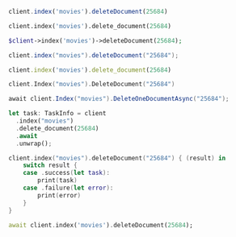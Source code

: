 <CodeGroup>

```javascript JS
client.index('movies').deleteDocument(25684)
```

```python Python
client.index('movies').delete_document(25684)
```

```php PHP
$client->index('movies')->deleteDocument(25684);
```

```java Java
client.index("movies").deleteDocument("25684");
```

```ruby Ruby
client.index('movies').delete_document(25684)
```

```go Go
client.Index("movies").DeleteDocument("25684")
```

```csharp C#
await client.Index("movies").DeleteOneDocumentAsync("25684");
```

```rust Rust
let task: TaskInfo = client
  .index("movies")
  .delete_document(25684)
  .await
  .unwrap();
```

```swift Swift
client.index("movies").deleteDocument("25684") { (result) in
    switch result {
    case .success(let task):
        print(task)
    case .failure(let error):
        print(error)
    }
}
```

```dart Dart
await client.index('movies').deleteDocument(25684);
```
</CodeGroup>